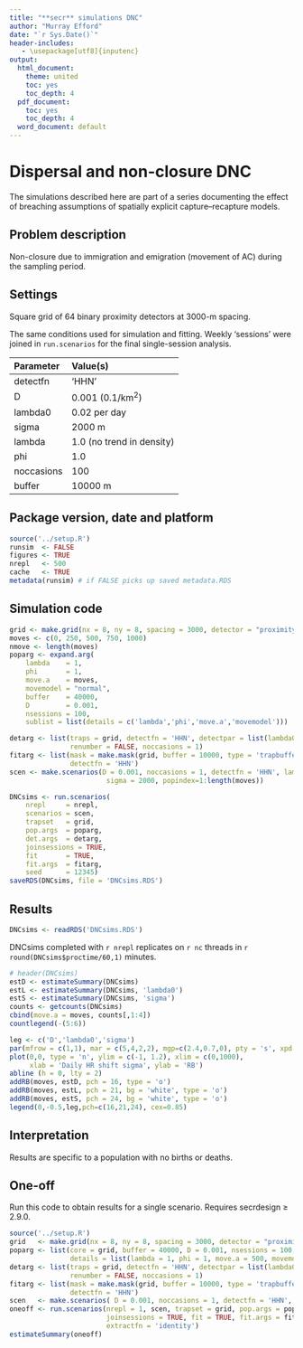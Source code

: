 ```yaml
---
title: "**secr** simulations DNC"
author: "Murray Efford"
date: "`r Sys.Date()`"
header-includes:
   - \usepackage[utf8]{inputenc}
output:
  html_document:
    theme: united
    toc: yes
    toc_depth: 4
  pdf_document:
    toc: yes
    toc_depth: 4
  word_document: default
---
```


# Dispersal and non-closure DNC

The simulations described here are part of a series documenting the effect of 
breaching assumptions of spatially explicit capture--recapture models.

## Problem description

Non-closure due to immigration and emigration (movement of AC) during the sampling period.

## Settings

Square grid of 64 binary proximity detectors at 3000-m spacing.  

The same conditions used for simulation and fitting. 
Weekly 'sessions' were joined in `run.scenarios` for the final single-session analysis.

| Parameter | Value(s) |
|:-----|:-----------------------|
| detectfn | 'HHN' |
| D        | 0.001 (0.1/km^2^) |
| lambda0  | 0.02 per day |
| sigma    | 2000 m |
| lambda   | 1.0 (no trend in density) |
| phi      | 1.0 |
| noccasions | 100 |
| buffer   | 10000 m |

## Package version, date and platform

```r
source('../setup.R')
runsim  <- FALSE
figures <- TRUE
nrepl   <- 500
cache   <- TRUE
metadata(runsim) # if FALSE picks up saved metadata.RDS
```

## Simulation code

```r
grid <- make.grid(nx = 8, ny = 8, spacing = 3000, detector = "proximity")
moves <- c(0, 250, 500, 750, 1000)
nmove <- length(moves)
poparg <- expand.arg(
    lambda    = 1, 
    phi       = 1, 
    move.a    = moves, 
    movemodel = "normal", 
    buffer    = 40000, 
    D         = 0.001, 
    nsessions = 100,
    sublist = list(details = c('lambda','phi','move.a','movemodel')))

detarg <- list(traps = grid, detectfn = 'HHN', detectpar = list(lambda0 = 0.02, sigma = 2000),
               renumber = FALSE, noccasions = 1)
fitarg <- list(mask = make.mask(grid, buffer = 10000, type = 'trapbuffer'), 
               detectfn = 'HHN')
scen <- make.scenarios(D = 0.001, noccasions = 1, detectfn = 'HHN', lambda0 = 0.02, 
                        sigma = 2000, popindex=1:length(moves))
```

```r
DNCsims <- run.scenarios(
    nrepl     = nrepl, 
    scenarios = scen, 
    trapset   = grid, 
    pop.args  = poparg, 
    det.args  = detarg, 
    joinsessions = TRUE, 
    fit       = TRUE, 
    fit.args  = fitarg, 
    seed      = 12345)
saveRDS(DNCsims, file = 'DNCsims.RDS')
```

## Results

```r
DNCsims <- readRDS('DNCsims.RDS')
```

DNCsims completed with `r nrepl` replicates on `r nc` threads in `r round(DNCsims$proctime/60,1)` minutes.

```r
# header(DNCsims)
estD <- estimateSummary(DNCsims)
estL <- estimateSummary(DNCsims, 'lambda0')
estS <- estimateSummary(DNCsims, 'sigma')
counts <- getcounts(DNCsims)
cbind(move.a = moves, counts[,1:4])
countlegend(-(5:6))
```

```r
leg <- c('D','lambda0','sigma')
par(mfrow = c(1,1), mar = c(5,4,2,2), mgp=c(2.4,0.7,0), pty = 's', xpd = FALSE)
plot(0,0, type = 'n', ylim = c(-1, 1.2), xlim = c(0,1000), 
     xlab = 'Daily HR shift sigma', ylab = 'RB')
abline (h = 0, lty = 2)
addRB(moves, estD, pch = 16, type = 'o')
addRB(moves, estL, pch = 21, bg = 'white', type = 'o')
addRB(moves, estS, pch = 24, bg = 'white', type = 'o')
legend(0,-0.5,leg,pch=c(16,21,24), cex=0.85)
```

## Interpretation

Results are specific to a population with no births or deaths.

## One-off

Run this code to obtain results for a single scenario. Requires secrdesign $\ge$ 2.9.0.
```r
source('../setup.R')
grid   <- make.grid(nx = 8, ny = 8, spacing = 3000, detector = "proximity")
poparg <- list(core = grid, buffer = 40000, D = 0.001, nsessions = 100, 
               details = list(lambda = 1, phi = 1, move.a = 500, movemodel = 'normal'))
detarg <- list(traps = grid, detectfn = 'HHN', detectpar = list(lambda0 = 0.02, sigma = 2000),
               renumber = FALSE, noccasions = 1)
fitarg <- list(mask = make.mask(grid, buffer = 10000, type = 'trapbuffer'), 
               detectfn = 'HHN')
scen   <- make.scenarios( D = 0.001, noccasions = 1, detectfn = 'HHN', lambda0 = 0.02, sigma = 2000)
oneoff <- run.scenarios(nrepl = 1, scen, trapset = grid, pop.args = poparg, det.args = detarg, 
                        joinsessions = TRUE, fit = TRUE, fit.args = fitarg, seed = 12345,
                        extractfn = 'identity')
estimateSummary(oneoff)
```

